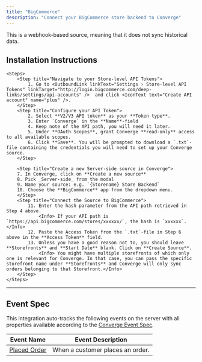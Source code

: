 ```yaml
---
title: "BigCommerce"
description: "Connect your BigCommerce store backend to Converge"
---
```




<Note> This is a webhook-based source, meaning that it does not sync historical data. </Note>

## Installation Instructions


    <Steps>
        <Step title="Navigate to your Store-level API Tokens">
            1. Go to <OutboundLink linkText="Settings › Store-level API Tokens" linkTarget="http://login.bigcommerce.com/deep-links/settings/api-accounts" />  and click <IconText text="Create API account" name="plus" />.
        </Step>
        <Step title="Configure your API Token">
            2. Select **V2/V3 API token** as your **Token type**.
            3. Enter `Converge` in the **Name**-field 
            4. Keep note of the API path, you will need it later.
            5. Under **OAuth Scopes**, grant Converge **read-only** access to all available scopes.
            6. Click **Save**. You will be prompted to download a `.txt`-file containing the credentials you will need to set up your Converge source.
        </Step>

        <Step title="Create a new Server-side source in Converge">
        7. In Converge, click on **Create a new source**
        8. Pick _Server-side_ from the modal
        9. Name your source: e.g. `{Storename} Store Backend`
        10. Choose the **BigCommerce** app from the dropdown menu.
        </Step>
        <Step title="Connect the Source to BigCommerce">
            11. Enter the hash parameter from the API path retrieved in Step 4 above.
                <Info> If your API path is `https://api.bigcommerce.com/stores/xxxxxx/`, the hash is `xxxxxx`. </Info>
            12. Paste the Access Token from the `.txt`-file in Step 6 above in the **Access Token** field.
            13. Unless you have a good reason not to, you should leave **Storefronts** and **Start Date** blank. Click on **Create Source**.
                <Info> You might have multiple storefronts of which only one is relevant for Converge. In that case, you can pass the specific storefront name under **Storefronts** and Converge will only sync orders belonging to that Storefront.</Info>
        </Step>
    </Steps>
---

## Event Spec

This integration auto-tracks the following events on the server with all properties available according to the [Converge Event Spec](/sources/converge-spec).

| Event Name                                          | Event Description                |
| --------------------------------------------------- | -------------------------------- |
| [Placed Order](/sources/converge-spec#placed-order) | When a customer places an order. |



